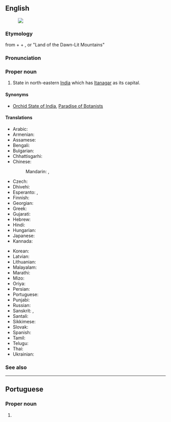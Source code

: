 ==English==
{{wikipedia}}
[[Image:Arunachal Pradesh in India (disputed hatched).svg|thumb|]]

===Etymology===
from {{etyl|sa|-}} {{m|sa|अरुण||dawn}} + {{m|sa|अचल||mountain}} + {{m|sa|प्रदेश||land}}, or "Land of the Dawn-Lit Mountains"

===Pronunciation===
{{IPA|/ˌɑːɹəˌnɑːtʃəl pɹəˈdɛʃ/|lang=en}}

===Proper noun===
{{en-proper noun}}

# State in north-eastern [[India]] which has [[Itanagar]] as its capital.

====Synonyms====
* {{q|nicknames}} [[Orchid State of India]], [[Paradise of Botanists]]

====Translations====
{{trans-top|Arunachal Pradesh}}
* Arabic: {{t|ar|أَرُونَاجَل بْرَدِيش|m|tr=ʾarunajal bradīš}}
* Armenian: {{t|hy|Արունաչալ Պրադեշ|sc=Armn}}
* Assamese: {{t|as|অৰুণাচল প্ৰদেশ|sc=Beng|tr=arauṇācal pradēś}}
* Bengali: {{t|bn|অরুণাচল প্রদেশ|sc=Beng|tr=aruṇācal pradēś}}
* Bulgarian: {{t|bg|Аруначал Прадеш|sc=Cyrl}}
* Chhattisgarhi: {{t-needed|hne}}
* Chinese:
*: Mandarin: {{t+|cmn|阿魯納恰爾邦|sc=Hani}}, {{t+|cmn|阿鲁纳恰尔邦|tr=Ālǔnàqià'ěr-bāng|sc=Hani}}
* Czech: {{t|cs|Arunáčalpradéš}}
* Dhivehi: {{t|dv|އަރުނާޗަލް ޕްރަދޭޝް|sc=Thaa}}
* Esperanto: {{t|eo|Arunaĉal-Pradeŝo}}, {{t|eo|Arunaĉalpradeŝo}}
* Finnish: {{t|fi|Arunachal Pradesh}}
* Georgian: {{t|ka|არუნაჩალ-პრადეში|sc=Geor}}
* Greek: {{t+|el|Αρουνάτσαλ Πραντές|sc=Grek}}
* Gujarati: {{t|gu|અરુણાચલ પ્રદેશ|sc=Gujr|tr=aruṇācal pradēś}}
* Hebrew: {{t|he|ארונצ'אל פראדש}}
* Hindi: {{t+|hi|अरुणाचल प्रदेश|tr=aruṇācal pradēś}}
* Hungarian: {{t+|hu|Arunácsal Pradés}}
* Japanese: {{t|ja|アルナーチャル・プラデーシュ州|tr=Arunacharu-Buradēshu-shū}}
* Kannada: {{t+|kn|ಅರುಣಾಚಲ ಪ್ರದೇಶ|sc=Knda}}
{{trans-mid}}
* Korean: {{t|ko|아루나찰프라데시 주|tr=Arunachal-peuradesi-ju}}
* Latvian: {{t|lv|Arunāčala Pradēša}}
* Lithuanian: {{t|lt|Arunačal Pradešas|m}}
* Malayalam: {{t|ml|അരുണാചല്‍ പ്രദേശ്|sc=Mlym}}
* Marathi: {{t|mr|अरुणाचल प्रदेश|sc=Deva|tr=aruṇācal pradēś}}
* Mizo: {{t-needed|lus}}
* Oriya: {{t|or|ଅରୁଣାଚଳ ପ୍ରଦେଶ|sc=Orya|tr=aruṇācaḷ pradēś}}
* Persian: {{t|fa|آروناچال پرادش}}
* Portuguese: {{t|pt|Arunachal Pradesh}}
* Punjabi: {{t|pa|ਅਰੁਨਾਚਲ ਪ੍ਰਦੇਸ਼|sc=Guru|tr=arunācal pradēś}}
* Russian: {{t+|ru|Аруначал-Праде́ш|m}}
* Sanskrit: {{t|sa|अरुणाचलप्रदेश}}, {{t|sa|अरुणाचलप्रदेशराज्यम्}}
* Santali: {{t-needed|sat}}
* Sikkimese: {{t-needed|sip}}
* Slovak: {{t|sk|Arunáčalpradéš}}
* Spanish: {{t|es|Arunachal Pradesh}}
* Tamil: {{t|ta|அருணாசலப் பிரதேசம்}}
* Telugu: {{t+|te|అరుణాచల్ ప్రదేశ్}}
* Thai: {{t|th|รัฐอรุณาจัลประเทศ|tr=rát àrúnaajan bpràtâyt}}
* Ukrainian: {{t|uk|Аруначал-Прадеш|sc=Cyrl}}
{{trans-bottom}}

===See also===
{{list:states of India/en}}

----

==Portuguese==

===Proper noun===
{{pt-proper noun}}

# {{place|pt|state|c/India|t1=Arunachal Pradesh}}
